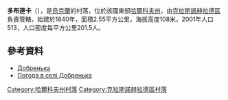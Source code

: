{{coord|49|18|38|N|35|27|15|E|scale:100000_region:UA|display=title}}

'''多布連卡'''（{{lang-uk|Добренька}}），是[[烏克蘭|烏克蘭]]的村落，位於該國東部[[哈爾科夫州|哈爾科夫州]]，由[[克拉斯諾赫拉德區|克拉斯諾赫拉德區]]負責管轄，始建於1840年，面積2.55平方公里，海拔高度108米，2001年人口513，人口密度每平方公里201.5人。

==參考資料==
* [http://w1.c1.rada.gov.ua/pls/z7502/A005?rdat1=09.01.2009&rf7571=33430 Добренька]{{dead link|date=2017年12月 |bot=InternetArchiveBot |fix-attempted=yes }}
* [http://weather.in.ua/ua/har'kovskaja/6940 Погода в селі Добренька]{{Wayback|url=http://weather.in.ua/ua/har%27kovskaja/6940 |date=20160323024904 }}

{{DEFAULTSORT:Добренька}}
[[Category:哈爾科夫州村落|Category:哈爾科夫州村落]]
[[Category:克拉斯諾赫拉德區村落|Category:克拉斯諾赫拉德區村落]]


{{Kharkiv-geo-stub}}